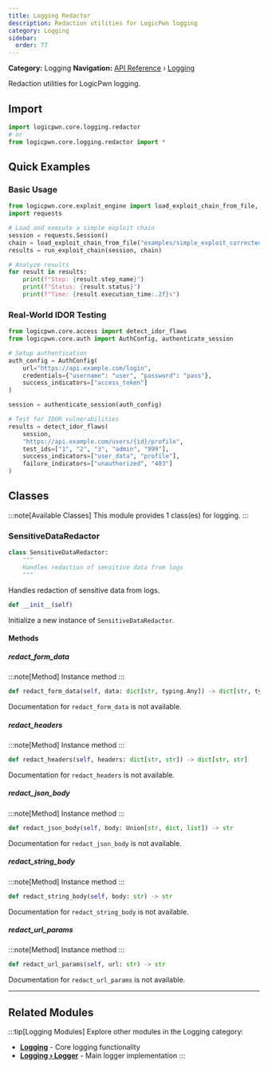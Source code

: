 ```yaml
---
title: Logging Redactor
description: Redaction utilities for LogicPwn logging
category: Logging
sidebar:
  order: 77
---
```



**Category:** Logging
**Navigation:** [API Reference](../) › [Logging](../logging)

Redaction utilities for LogicPwn logging.

## Import

```python
import logicpwn.core.logging.redactor
# or
from logicpwn.core.logging.redactor import *
```


## Quick Examples

### Basic Usage

```python
from logicpwn.core.exploit_engine import load_exploit_chain_from_file, run_exploit_chain
import requests

# Load and execute a simple exploit chain
session = requests.Session()
chain = load_exploit_chain_from_file("examples/simple_exploit_corrected.yaml")
results = run_exploit_chain(session, chain)

# Analyze results
for result in results:
    print(f"Step: {result.step_name}")
    print(f"Status: {result.status}")
    print(f"Time: {result.execution_time:.2f}s")
```

### Real-World IDOR Testing

```python
from logicpwn.core.access import detect_idor_flaws
from logicpwn.core.auth import AuthConfig, authenticate_session

# Setup authentication
auth_config = AuthConfig(
    url="https://api.example.com/login",
    credentials={"username": "user", "password": "pass"},
    success_indicators=["access_token"]
)

session = authenticate_session(auth_config)

# Test for IDOR vulnerabilities
results = detect_idor_flaws(
    session,
    "https://api.example.com/users/{id}/profile",
    test_ids=["1", "2", "3", "admin", "999"],
    success_indicators=["user_data", "profile"],
    failure_indicators=["unauthorized", "403"]
)
```


## Classes

:::note[Available Classes]
This module provides 1 class(es) for logging.
:::

### SensitiveDataRedactor

<Tabs>
<TabItem label="Overview">

```python
class SensitiveDataRedactor:
    """
    Handles redaction of sensitive data from logs
    """
```

Handles redaction of sensitive data from logs.

</TabItem>
<TabItem label="Constructor">

```python
def __init__(self)
```

Initialize a new instance of `SensitiveDataRedactor`.

</TabItem>
</Tabs>

#### Methods

##### redact_form_data

:::note[Method]
Instance method
:::

```python
def redact_form_data(self, data: dict[str, typing.Any]) -> dict[str, typing.Any]
```

Documentation for `redact_form_data` is not available.

##### redact_headers

:::note[Method]
Instance method
:::

```python
def redact_headers(self, headers: dict[str, str]) -> dict[str, str]
```

Documentation for `redact_headers` is not available.

##### redact_json_body

:::note[Method]
Instance method
:::

```python
def redact_json_body(self, body: Union[str, dict, list]) -> str
```

Documentation for `redact_json_body` is not available.

##### redact_string_body

:::note[Method]
Instance method
:::

```python
def redact_string_body(self, body: str) -> str
```

Documentation for `redact_string_body` is not available.

##### redact_url_params

:::note[Method]
Instance method
:::

```python
def redact_url_params(self, url: str) -> str
```

Documentation for `redact_url_params` is not available.


---


## Related Modules

:::tip[Logging Modules]
Explore other modules in the Logging category:

- **[Logging](../logging)** - Core logging functionality
- **[Logging › Logger](../logging/logger)** - Main logger implementation
:::
